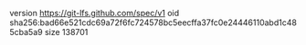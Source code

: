 version https://git-lfs.github.com/spec/v1
oid sha256:bad66e521cdc69a72f6fc724578bc5eecffa37fc0e24446110abd1c485cba5a9
size 138701
